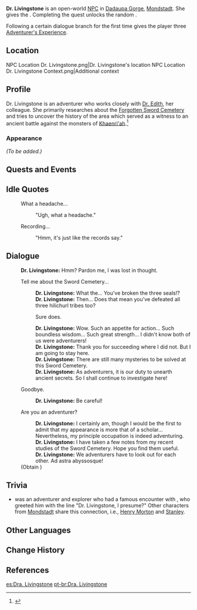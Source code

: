 {{Meta
<!-- REMOVE THIS TEMPLATE AFTER ADDING MISSING INFO -->
|missing_NPC_profile  = yes
}}
{{Character Infobox
|type             = Open-World NPC
|image            = NPC Dr. Livingstone.png
|region           = Mondstadt
|location         = Mondstadt
|affiliation      = Adventurers' Guild
|title            = Adventurer
|dialoguereward   = {{Card|Adventurer's Experience|3}}
}}
'''Dr. Livingstone''' is an open-world [[NPC]] in [[Dadaupa Gorge]], [[Mondstadt]]. She gives the {{Quest|Break the Sword Cemetery Seal}}. Completing the quest unlocks the random {{Quest|Dr. Livingstone's Transport Request}}.

Following a certain dialogue branch for the first time gives the player three [[Adventurer's Experience]].

==Location==
<gallery>
NPC Location Dr. Livingstone.png|Dr. Livingstone's location
NPC Location Dr. Livingstone Context.png|Additional context
</gallery>

==Profile==
Dr. Livingstone is an adventurer who works closely with [[Dr. Edith]], her colleague. She primarily researches about the [[Forgotten Sword Cemetery]] and tries to uncover the history of the area which served as a witness to an ancient battle against the monsters of [[Khaenri'ah]].<ref>{{Ref/Quest|Break the Sword Cemetery Seal}}</ref>

===Appearance===
''(To be added.)''

==Quests and Events==
{{Quests and Events}}

==Idle Quotes==
{{Dialogue Start}}
: {{DIcon|Idle}} What a headache...
:: {{A|VO Dr. Livingstone 01.ogg}} "Ugh, what a headache."
: {{DIcon|Idle}} Recording...
:: {{A|VO Dr. Livingstone 02.ogg}} "Hmm, it's just like the records say."
{{Dialogue End}}

==Dialogue==
{{Stub Dialogue|other possible versions of Sword Cemetery}}
{{Dialogue Start}}
:'''Dr. Livingstone:''' Hmm? Pardon me, I was lost in thought.
:{{DIcon}} Tell me about the Sword Cemetery...
::'''Dr. Livingstone:''' What the... You've broken the three seals!?
::'''Dr. Livingstone:''' Then... Does that mean you've defeated all three hilichurl tribes too?
::{{DIcon}} Sure does.
::'''Dr. Livingstone:''' Wow. Such an appetite for action... Such boundless wisdom... Such great strength... I didn't know both of us were adventurers!
::'''Dr. Livingstone:''' Thank you for succeeding where I did not. But I am going to stay here.
::'''Dr. Livingstone:''' There are still many mysteries to be solved at this Sword Cemetery.
::'''Dr. Livingstone:''' As adventurers, it is our duty to unearth ancient secrets. So I shall continue to investigate here!
:{{DIcon}} Goodbye.
::'''Dr. Livingstone:''' Be careful!
:{{DIcon|Reward}} Are you an adventurer?
::'''Dr. Livingstone:''' I certainly am, though I would be the first to admit that my appearance is more that of a scholar... Nevertheless, my principle occupation is indeed adventuring.
::'''Dr. Livingstone:''' I have taken a few notes from my recent studies of the Sword Cemetery. Hope you find them useful.
::'''Dr. Livingstone:''' We adventurers have to look out for each other. Ad astra abyssosque!
:;(Obtain {{Item|Adventurer's Experience|x=3}})
{{Dialogue End}}

==Trivia==
* {{w|David Livingstone}} was an adventurer and explorer who had a famous encounter with {{w|Henry Morton Stanley}}, who greeted him with the line "Dr. Livingstone, I presume?" Other characters from [[Mondstadt]] share this connection, i.e., [[Henry Morton]] and [[Stanley]].

==Other Languages==
{{Other Languages
|default_hidden = 1
|en      = Dr. Livingstone
|zhs     = 利文斯通博士
|zhs_rm  = Lìwénsītōng Bóshì
|zht     = 利文斯通博士
|zht_rm  = Lìwénsītōng Bóshì
|ja      = リヴィングストン博士
|ja_rm   = Rivingusuton Hakase
|ko      = 리빙스턴 박사
|es      = Dra. Livingstone
|fr      = Dr. Livingstone
|ru      = Доктор Ливингстон
|th      = Dr. Livingstone
|vi      = Tiến Sĩ Livingstone
|de      = Dr. Livingstone
|id      = Dr. Livingstone
|pt      = Dra. Livingstone
|tr      = Dr. Livingstone
|it      = Dottoressa Livingstone
}}

==Change History==
{{Change History|1.0}}

==References==
{{Reflist}}

[[es:Dra. Livingstone]]
[[pt-br:Dra. Livingstone]]